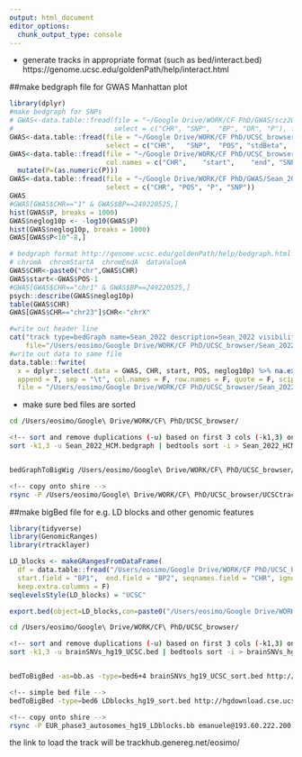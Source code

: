 ```yaml
---
output: html_document
editor_options: 
  chunk_output_type: console
---
```



- generate tracks in appropriate format (such as bed/interact.bed)
https://genome.ucsc.edu/goldenPath/help/interact.html

##make bedgraph file for GWAS Manhattan plot

```r
library(dplyr)
#make bedgraph for SNPs
# GWAS<-data.table::fread(file = "~/Google Drive/WORK/CF PhD/GWAS/scz2021/PGC3_SCZ_wave3_public.v2_GRCh37.tsv.gz",
#                         select = c("CHR",	"SNP",	"BP", "OR",	"P"), fill=T)
GWAS<-data.table::fread(file = "~/Google Drive/WORK/CF PhD/UCSC_browser/SavageJansen_2018_intelligence_metaanalysis_hg19.txt",
                        select = c("CHR",	"SNP",	"POS", "stdBeta",	"P"), fill=T)
GWAS<-data.table::fread(file = "~/Google Drive/WORK/CF PhD/UCSC_browser/Tadros_GCST011211_hg19.UCSC.bed", fill=T,
                        col.names = c("CHR",	"start",	"end", "SNP",	"P", "delete")) %>% select(-delete) %>%
  mutate(P=(as.numeric(P)))
GWAS<-data.table::fread(file = "~/Google Drive/WORK/CF PhD/GWAS/Sean_2022_HCM.gwama.sumstats", fill=T, 
                        select = c("CHR", "POS", "P", "SNP")) 
GWAS
#GWAS[GWAS$CHR=="1" & GWAS$BP==249220525,]
hist(GWAS$P, breaks = 1000)
GWAS$neglog10p <- -log10(GWAS$P)
hist(GWAS$neglog10p, breaks = 1000)
GWAS[GWAS$P<10^-8,]

# bedgraph format http://genome.ucsc.edu/goldenPath/help/bedgraph.html
# chromA  chromStartA  chromEndA  dataValueA
GWAS$CHR<-paste0("chr",GWAS$CHR)
GWAS$start<-GWAS$POS-1
#GWAS[GWAS$CHR=="chr1" & GWAS$BP==249220525,]
psych::describe(GWAS$neglog10p)
table(GWAS$CHR)
GWAS[GWAS$CHR=="chr23"]$CHR<-"chrX"

#write out header line
cat("track type=bedGraph name=Sean_2022 description=Sean_2022 visibility=display_mode color=125,0,238 altColor=125,0,238 priority=high autoScale=on alwaysZero=on gridDefault=on graphType=bar\n",
    file="/Users/eosimo/Google Drive/WORK/CF PhD/UCSC_browser/Sean_2022_HCM.bedgraph", append=F)
#write out data to same file
data.table::fwrite(
  x = dplyr::select(.data = GWAS, CHR, start, POS, neglog10p) %>% na.exclude(), 
  append = T, sep = "\t", col.names = F, row.names = F, quote = F, scipen = 999,
  file = "/Users/eosimo/Google Drive/WORK/CF PhD/UCSC_browser/Sean_2022_HCM.bedgraph")
```

- make sure bed files are sorted

``` bash
cd /Users/eosimo/Google\ Drive/WORK/CF\ PhD/UCSC_browser/

<!-- sort and remove duplications (-u) based on first 3 cols (-k1,3) only -->
sort -k1,3 -u Sean_2022_HCM.bedgraph | bedtools sort -i > Sean_2022_HCM_sort.bedgraph


bedGraphToBigWig /Users/eosimo/Google\ Drive/WORK/CF\ PhD/UCSC_browser/Sean_2022_HCM_sort.bedgraph http://hgdownload.cse.ucsc.edu/goldenPath/hg19/bigZips/hg19.chrom.sizes /Users/eosimo/Google\ Drive/WORK/CF\ PhD/UCSC_browser/UCSCtrackHub/data_files/Sean_2022_HCM_sort_hg19.bw

<!-- copy onto shire -->
rsync -P /Users/eosimo/Google\ Drive/WORK/CF\ PhD/UCSC_browser/UCSCtrackHub/data_files/Sean_2022_HCM_sort_hg19.bw emanuele@193.60.222.200:/mnt/storage/www/ucsc_hub/eosimo/
```


##make bigBed file for e.g. LD blocks and other genomic features

```r
library(tidyverse)
library(GenomicRanges)
library(rtracklayer)

LD_blocks <- makeGRangesFromDataFrame(
  df = data.table::fread("/Users/eosimo/Google Drive/WORK/CF PhD/UCSC_browser/EUR_phase3_autosomes_hg19.blocks.det"), 
  start.field = "BP1",  end.field = "BP2", seqnames.field = "CHR", ignore.strand = T,
  keep.extra.columns = F)
seqlevelsStyle(LD_blocks) = "UCSC"

export.bed(object=LD_blocks,con=paste0("/Users/eosimo/Google Drive/WORK/CF PhD/UCSC_browser/EUR_phase3_autosomes_hg19_LDblocks.bed" ))

```

``` bash
cd /Users/eosimo/Google\ Drive/WORK/CF\ PhD/UCSC_browser/

<!-- sort and remove duplications (-u) based on first 3 cols (-k1,3) only -->
sort -k1,3 -u brainSNVs_hg19_UCSC.bed | bedtools sort -i > brainSNVs_hg19_UCSC_sort.bed


bedToBigBed -as=bb.as -type=bed6+4 brainSNVs_hg19_UCSC_sort.bed http://hgdownload.cse.ucsc.edu/goldenPath/hg19/bigZips/hg19.chrom.sizes brainSNVs_hg19_UCSC_sort.bb

<!-- simple bed file -->
bedToBigBed -type=bed6 LDblocks_hg19_sort.bed http://hgdownload.cse.ucsc.edu/goldenPath/hg19/bigZips/hg19.chrom.sizes LDblocks_hg19_sort.bb

<!-- copy onto shire -->
rsync -P EUR_phase3_autosomes_hg19_LDblocks.bb emanuele@193.60.222.200:/mnt/storage/www/ucsc_hub/eosimo/
```

the link to load the track will be trackhub.genereg.net/eosimo/



